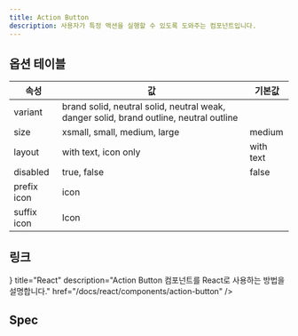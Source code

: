 ```yaml
---
title: Action Button
description: 사용자가 특정 액션을 실행할 수 있도록 도와주는 컴포넌트입니다.
---
```


<SanityContent title="Action Button" />

## 옵션 테이블

| 속성        | 값                                                                                     | 기본값    |
| ----------- | -------------------------------------------------------------------------------------- | --------- |
| variant     | brand solid, neutral solid, neutral weak, danger solid, brand outline, neutral outline |           |
| size        | xsmall, small, medium, large                                                           | medium    |
| layout      | with text, icon only                                                                   | with text |
| disabled    | true, false                                                                            | false     |
| prefix icon | icon                                                                                   |           |
| suffix icon | Icon                                                                                   |           |

## 링크

<Cards>
  <Card
    icon={<AtomIcon />}
    title="React"
    description="Action Button 컴포넌트를 React로 사용하는 방법을 설명합니다."
    href="/docs/react/components/action-button"
  />
</Cards>

## Spec

<ComponentSpecBlock id="action-button" />
